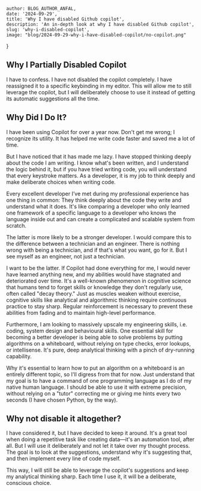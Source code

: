 
    author: BLOG_AUTHOR_ANFAL,
    date: '2024-09-29',
    title: 'Why I have disabled Github copilot',
    description: 'An in-depth look at why I have disabled Github copilot',
    slug: 'why-i-disabled-copilot',
    image: "blog/2024-09-29-why-i-have-disabled-copilot/no-copilot.png"
}


<BlogImage src='blog/2024-09-29-why-i-have-disabled-copilot/no-copilot.png' alt="Disabled Github copilot" />

## Why I Partially Disabled Copilot
I have to confess. I have not disabled the copilot completely. I have reassigned it to a specific keybinding in my editor. This will allow me to still leverage the copilot, but I will deliberately choose to use it instead of getting its automatic suggestions all the time.

## Why Did I Do It?
I have been using Copilot for over a year now. Don't get me wrong; I recognize its utility. It has helped me write code faster and saved me a lot of time.

But I have noticed that it has made me lazy. I have stopped thinking deeply about the code I am writing. I know what's been written, and I understand the logic behind it, but if you have tried writing code, you will understand that every keystroke matters.
As a developer, it is my job to think deeply and make deliberate choices when writing code.

Every excellent developer I’ve met during my professional experience has one thing in common: They think deeply about the code they write and understand what it does.
It's like comparing a developer who only learned one framework of a specific language to a developer who knows the language inside out and can create a complicated and scalable system from scratch.

The latter is more likely to be a stronger developer. I would compare this to the difference between a technician and an engineer. There is nothing wrong with being a technician, and if that's what you want, go for it. But I see myself as an engineer, not just a technician.

I want to be the latter. If Copilot had done everything for me, I would never have learned anything new, and my abilities would have stagnated and deteriorated over time.
It's a well-known phenomenon in cognitive science that humans tend to forget skills or knowledge they don't regularly use, often called "decay theory."
Just as muscles weaken without exercise, cognitive skills like analytical and algorithmic thinking require continuous practice to stay sharp.
Regular reinforcement is necessary to prevent these abilities from fading and to maintain high-level performance.

Furthermore, I am looking to massively upscale my engineering skills, i.e. coding, system design and behavioural skills.
One essential skill for becoming a better developer is being able to solve problems by putting algorithms on a whiteboard, without relying on type checks, error lookups, or intellisense.
It's pure, deep analytical thinking with a pinch of dry-running capability.

Why it's essential to learn how to put an algorithm on a whiteboard is an entirely different topic, so I'll digress from that for now.
Just understand that my goal is to have a command of one programming language as I do of my native human language.
I should be able to use it with extreme precision, without relying on a "tutor" correcting me or giving me hints every two seconds (I have chosen Python, by the way).

## Why not disable it altogether?
I have considered it, but I have decided to keep it around. It's a great tool when doing a repetitive task like creating data—it's an automation tool, after all. But I will use it deliberately and not let it take over my thought process.
The goal is to look at the suggestions, understand why it's suggesting that, and then implement every line of code myself.

This way, I will still be able to leverage the copilot's suggestions and keep my analytical thinking sharp. Each time I use it, it will be a deliberate, conscious choice.
